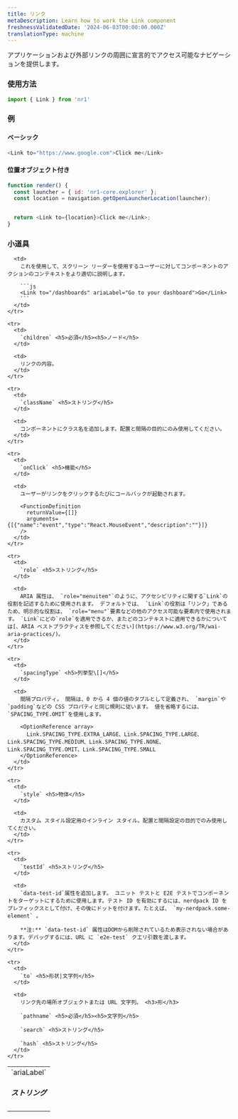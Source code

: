 ```yaml
---
title: リンク
metaDescription: Learn how to work the Link component
freshnessValidatedDate: '2024-06-03T00:00:00.000Z'
translationType: machine
---
```


アプリケーションおよび外部リンクの周囲に宣言的でアクセス可能なナビゲーションを提供します。

### 使用方法

```js
import { Link } from 'nr1'
```

### 例

#### ベーシック

```js
<Link to="https://www.google.com">Click me</Link>
```

#### 位置オブジェクト付き

```js
function render() {
  const launcher = { id: 'nr1-core.explorer' };
  const location = navigation.getOpenLauncherLocation(launcher);


  return <Link to={location}>Click me</Link>;
}
```

### 小道具

<table>
  <tbody>
    <tr>
      <td>
        `ariaLabel` <h5>ストリング</h5>
      </td>

      <td>
        これを使用して、スクリーン リーダーを使用するユーザーに対してコンポーネントのアクションのコンテキストをより適切に説明します。

        ```js
        <Link to="/dashboards" ariaLabel="Go to your dashboard">Go</Link> 
        ```
      </td>
    </tr>

    <tr>
      <td>
        `children` <h5>必須</h5><h5>ノード</h5>
      </td>

      <td>
        リンクの内容。
      </td>
    </tr>

    <tr>
      <td>
        `className` <h5>ストリング</h5>
      </td>

      <td>
        コンポーネントにクラス名を追加します。配置と間隔の目的にのみ使用してください。
      </td>
    </tr>

    <tr>
      <td>
        `onClick` <h5>機能</h5>
      </td>

      <td>
        ユーザーがリンクをクリックするたびにコールバックが起動されます。

        <FunctionDefinition
          returnValue={[]}
          arguments={[{"name":"event","type":"React.MouseEvent","description":""}]}
        />
      </td>
    </tr>

    <tr>
      <td>
        `role` <h5>ストリング</h5>
      </td>

      <td>
        ARIA 属性は、 `role="menuitem"`のように、アクセシビリティに関する`Link`の役割を記述するために使用されます。 デフォルトでは、 `Link`の役割は「リンク」であるため、明示的な役割は、 `role="menu"`要素などの他のアクセス可能な要素内で使用されます。 `Link`にどの`role`を適用できるか、またどのコンテキストに適用できるかについては[、ARIA ベストプラクティスを参照してください](https://www.w3.org/TR/wai-aria-practices/)。
      </td>
    </tr>

    <tr>
      <td>
        `spacingType` <h5>列挙型\[]</h5>
      </td>

      <td>
        間隔プロパティ。 間隔は、0 から 4 個の値のタプルとして定義され、 `margin`や`padding`などの CSS プロパティと同じ規則に従います。 値を省略するには、 `SPACING_TYPE.OMIT`を使用します。

        <OptionReference array>
          Link.SPACING_TYPE.EXTRA_LARGE、Link.SPACING_TYPE.LARGE、Link.SPACING_TYPE.MEDIUM、Link.SPACING_TYPE.NONE、Link.SPACING_TYPE.OMIT、Link.SPACING_TYPE.SMALL
        </OptionReference>
      </td>
    </tr>

    <tr>
      <td>
        `style` <h5>物体</h5>
      </td>

      <td>
        カスタム スタイル設定用のインライン スタイル。配置と間隔設定の目的でのみ使用してください。
      </td>
    </tr>

    <tr>
      <td>
        `testId` <h5>ストリング</h5>
      </td>

      <td>
        `data-test-id`属性を追加します。 ユニット テストと E2E テストでコンポーネントをターゲットにするために使用します。テスト ID を有効にするには、nerdpack ID をプレフィックスとして付け、その後にドットを付けます。たとえば、 `my-nerdpack.some-element` 。

        **注:** `data-test-id` 属性はDOMから削除されているため表示されない場合があります。デバッグするには、URL に `e2e-test` クエリ引数を渡します。
      </td>
    </tr>

    <tr>
      <td>
        `to` <h5>形状|文字列</h5>
      </td>

      <td>
        リンク先の場所オブジェクトまたは URL 文字列。 <h3>形</h3>

        `pathname` <h5>必須</h5><h5>文字列</h5>

        `search` <h5>ストリング</h5>

        `hash` <h5>ストリング</h5>
      </td>
    </tr>
  </tbody>
</table>